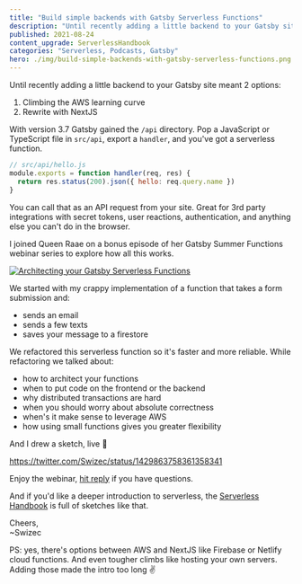 ```yaml
---
title: "Build simple backends with Gatsby Serverless Functions"
description: "Until recently adding a little backend to your Gatsby site meant 2 options:\n1. Climbing the AWS learning curve\n2. Rewrite with NextJS\nNow there's an /api directory 😱"
published: 2021-08-24
content_upgrade: ServerlessHandbook
categories: "Serverless, Podcasts, Gatsby"
hero: ./img/build-simple-backends-with-gatsby-serverless-functions.png
---
```


Until recently adding a little backend to your Gatsby site meant 2 options:

1.  Climbing the AWS learning curve
2.  Rewrite with NextJS

With version 3.7 Gatsby gained the `/api` directory. Pop a JavaScript or TypeScript file in `src/api`, export a `handler`, and you've got a serverless function.

```javascript
// src/api/hello.js
module.exports = function handler(req, res) {
  return res.status(200).json({ hello: req.query.name })
}
```

You can call that as an API request from your site. Great for 3rd party integrations with secret tokens, user reactions, authentication, and anything else you can't do in the browser.

I joined Queen Raae on a bonus episode of her Gatsby Summer Functions webinar series to explore how all this works.

[![Architecting your Gatsby Serverless Functions](./img/Architecting-your-Gatsby-Serverless-Functions898ji9.png)](https://www.crowdcast.io/e/architecturing-your)

We started with my crappy implementation of a function that takes a form submission and:

- sends an email
- sends a few texts
- saves your message to a firestore

We refactored this serverless function so it's faster and more reliable. While refactoring we talked about:

- how to architect your functions
- when to put code on the frontend or the backend
- why distributed transactions are hard
- when you should worry about absolute correctness
- when's it make sense to leverage AWS
- how using small functions gives you greater flexibility

And I drew a sketch, live 🤘

https://twitter.com/Swizec/status/1429863758361358341

Enjoy the webinar, [hit reply](https://twitter.com/swizec) if you have questions.

And if you'd like a deeper introduction to serverless, the [Serverless Handbook](https://serverlesshandbook.dev/) is full of sketches like that.

Cheers,<br/>
~Swizec

PS: yes, there's options between AWS and NextJS like Firebase or Netlify cloud functions. And even tougher climbs like hosting your own servers. Adding those made the intro too long ✌️

